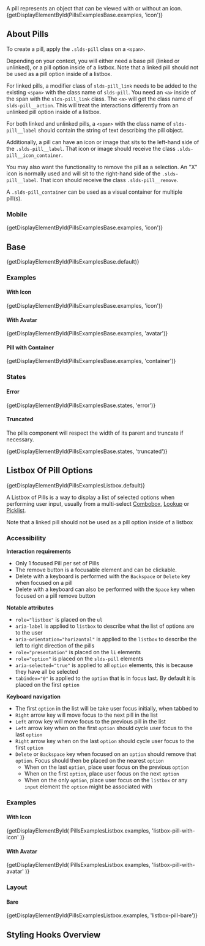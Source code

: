 
<div className="lead doc">
  A pill represents an object that can be viewed with or without an icon.
</div>

<CodeView exampleOnly>
  {getDisplayElementById(PillsExamplesBase.examples, 'icon')}
</CodeView>

## About Pills

To create a pill, apply the `.slds-pill` class on a `<span>`.

Depending on your context, you will either need a base pill (linked or unlinked), or a pill option inside of a listbox. Note that a linked pill should not be used as a pill option inside of a listbox.

For linked pills, a modifier class of `slds-pill_link` needs to be added to the existing `<span>` with the class name of `slds-pill`. You need an `<a>` inside of the span with the `slds-pill_link` class. The `<a>` will get the class name of `slds-pill__action`. This will treat the interactions differently from an unlinked pill option inside of a listbox.

For both linked and unlinked pills, a `<span>` with the class name of `slds-pill__label` should contain the string of text describing the pill object.

Additionally, a pill can have an icon or image that sits to the left-hand side of the `.slds-pill__label`. That icon or image should receive the class `.slds-pill__icon_container`.

You may also want the functionality to remove the pill as a selection. An "X" icon is normally used and will sit to the right-hand side of the `.slds-pill__label`. That icon should receive the class `.slds-pill__remove`.

A `.slds-pill_container` can be used as a visual container for multiple pill(s).

### Mobile

<MobileBlurb patternSpecificText="pills will have an increased size to accommodate tapping with a finger instead of the more precise mouse cursor" />

<CodeView frameOnly frameTitle="Example mobile styles for pills">
  {getDisplayElementById(PillsExamplesBase.examples, 'icon')}
</CodeView>

## Base

<CodeView>{getDisplayElementById(PillsExamplesBase.default)}</CodeView>

### Examples

#### With Icon

<CodeView>{getDisplayElementById(PillsExamplesBase.examples, 'icon')}</CodeView>

#### With Avatar

<CodeView>
  {getDisplayElementById(PillsExamplesBase.examples, 'avatar')}
</CodeView>

#### Pill with Container

<CodeView>
  {getDisplayElementById(PillsExamplesBase.examples, 'container')}
</CodeView>

### States

#### Error

<CodeView>{getDisplayElementById(PillsExamplesBase.states, 'error')}</CodeView>

#### Truncated

The pills component will respect the width of its parent and truncate if necessary.

<CodeView demoStyles="width: 220px;">
  {getDisplayElementById(PillsExamplesBase.states, 'truncated')}
</CodeView>

## Listbox Of Pill Options

<CodeView>{getDisplayElementById(PillsExamplesListbox.default)}</CodeView>

A Listbox of Pills is a way to display a list of selected options when performing user input, usually from a multi-select [Combobox](/components/combobox), [Lookup](/components/lookups) or [Picklist](/components/picklist).

Note that a linked pill should not be used as a pill option inside of a listbox

### Accessibility

**Interaction requirements**

- Only 1 focused Pill per set of Pills
- The remove button is a focusable element and can be clickable.
- Delete with a keyboard is performed with the `Backspace` or `Delete` key when focused on a pill
- Delete with a keyboard can also be performed with the `Space` key when focused on a pill remove button

**Notable attributes**

- `role="listbox"` is placed on the `ul`
- `aria-label` is applied to `listbox` to describe what the list of options are to the user
- `aria-orientation="horizontal"` is applied to the `listbox` to describe the left to right direction of the pills
- `role="presentation"` is placed on the `li` elements
- `role="option"` is placed on the `slds-pill` elements
- `aria-selected="true"` is applied to all `option` elements, this is because they have all be selected
- `tabindex="0"` is applied to the `option` that is in focus last. By default it is placed on the first `option`

**Keyboard navigation**

- The first `option` in the list will be take user focus initially, when tabbed to
- `Right` arrow key will move focus to the next pill in the list
- `Left` arrow key will move focus to the previous pill in the list
- `Left` arrow key when on the first `option` should cycle user focus to the last `option`
- `Right` arrow key when on the last `option` should cycle user focus to the first `option`
- `Delete` or `Backspace` key when focused on an `option` should remove that `option`. Focus should then be placed on the nearest `option`
  - When on the last `option`, place user focus on the previous `option`
  - When on the first `option`, place user focus on the next `option`
  - When on the only `option`, place user focus on the `listbox` or any `input` element the `option` might be associated with

### Examples

#### With Icon

<CodeView>
  {getDisplayElementById(
    PillsExamplesListbox.examples,
    'listbox-pill-with-icon'
  )}
</CodeView>

#### With Avatar

<CodeView>
  {getDisplayElementById(
    PillsExamplesListbox.examples,
    'listbox-pill-with-avatar'
  )}
</CodeView>

### Layout

#### Bare

<CodeView>
  {getDisplayElementById(PillsExamplesListbox.examples, 'listbox-pill-bare')}
</CodeView>

## Styling Hooks Overview

<StylingHooksTable name="pills" type="component" />
